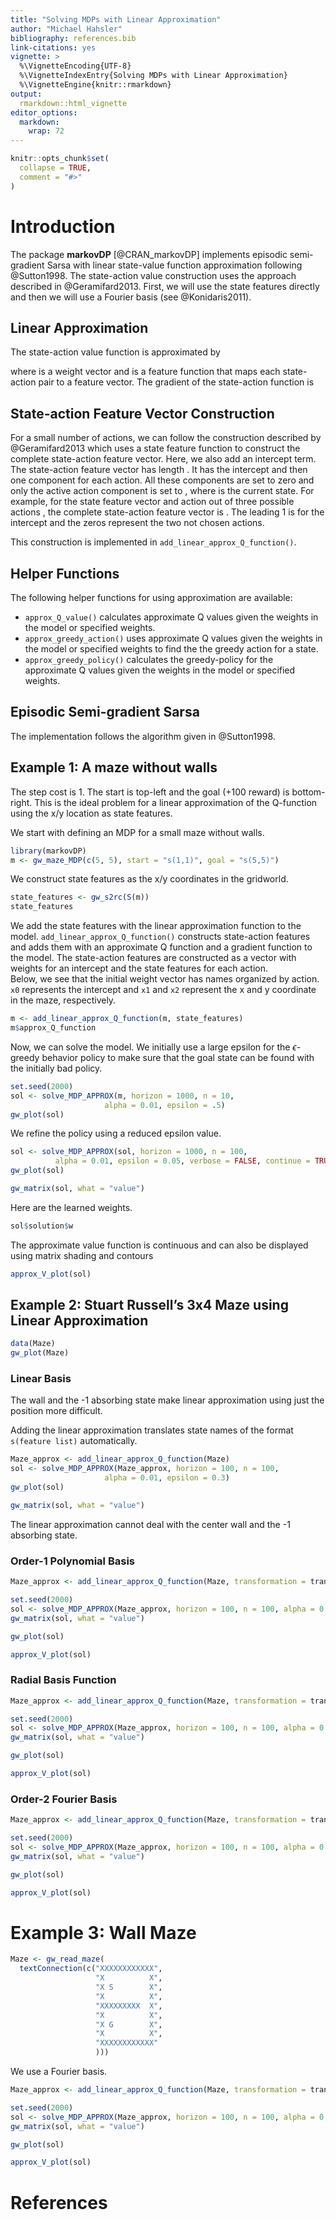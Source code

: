 ```yaml
---
title: "Solving MDPs with Linear Approximation"
author: "Michael Hahsler"
bibliography: references.bib
link-citations: yes
vignette: >
  %\VignetteEncoding{UTF-8}
  %\VignetteIndexEntry{Solving MDPs with Linear Approximation}
  %\VignetteEngine{knitr::rmarkdown}
output:
  rmarkdown::html_vignette
editor_options: 
  markdown: 
    wrap: 72
---
```


```r
knitr::opts_chunk$set(
  collapse = TRUE,
  comment = "#>"
)
```

# Introduction

The package **markovDP** [@CRAN_markovDP]
implements episodic semi-gradient Sarsa with linear 
state-value function approximation following @Sutton1998.
The state-action value construction uses the approach described in 
@Geramifard2013. First, we will use the state features directly
and then we will use a Fourier basis (see @Konidaris2011).

## Linear Approximation
The state-action value function is approximated by
\deqn{\hat{q}(s,a) = \boldsymbol{w}^\top\phi(s,a),}

where \eqn{\boldsymbol{w} \in \mathbb{R}^n} is a weight vector
and \eqn{\phi: S \times A \rightarrow \mathbb{R}^n}  is a
feature function that
maps each state-action pair to a feature vector.
The gradient of the state-action function is
\deqn{\nabla \hat{q}(s,a,\boldsymbol{w}) = \phi(s,a).}

## State-action Feature Vector Construction

For a small number of actions, we can
follow the construction described by @Geramifard2013
which uses a state feature function \eqn{\phi: S \rightarrow \mathbb{R}^{m}}
to construct the complete state-action feature vector.
Here, we also add an intercept term.
The state-action feature vector has length \eqn{1 + |A| \times m}.
It has the intercept and then one component for each action. All these components
are set to zero and only the active action component is set to \eqn{\phi(s)},
where \eqn{s} is the current state.
For example, for the state feature
vector \eqn{\phi(s) = (3,4)} and action \eqn{a=2} out of three possible
actions \eqn{A = \{1, 2, 3\}}, the complete
state-action feature vector is \eqn{\phi(s,a) = (1,0,0,3,4,0,0)}.
The leading 1 is for the intercept and the zeros represent the two not
chosen actions.

This construction is implemented in `add_linear_approx_Q_function()`.

## Helper Functions

The following helper functions for using approximation are available:

* `approx_Q_value()` calculates approximate Q values given the weights in
   the model or specified weights.
* `approx_greedy_action()` uses approximate Q values given the weights in
   the model or specified weights to find the the greedy action for a
   state.
* `approx_greedy_policy()` calculates the greedy-policy
   for the approximate Q values given the weights in
   the model or specified weights.

## Episodic Semi-gradient Sarsa

The implementation follows the algorithm given in @Sutton1998.



## Example 1: A maze without walls

The step cost is 1. The start is top-left and
the goal (+100 reward) is bottom-right.
This is the ideal problem for a linear approximation of the Q-function
using the x/y location as state features.

We start with defining an MDP for a small maze without walls.

```r
library(markovDP)
m <- gw_maze_MDP(c(5, 5), start = "s(1,1)", goal = "s(5,5)")
```
    
We construct state features as the x/y coordinates in the gridworld.

```r
state_features <- gw_s2rc(S(m))
state_features
```

We add the state features with the linear approximation function to the model.
`add_linear_approx_Q_function()` constructs state-action features
and adds them with an approximate Q function and a gradient function to the model.
The state-action features are constructed as a vector with weights for an 
intercept and the state features for each action.  
Below, we see that the initial weight vector has names organized by action.
`x0` represents the intercept and `x1` and `x2` represent the x and y coordinate in 
the maze, respectively.

```r
m <- add_linear_approx_Q_function(m, state_features)
m$approx_Q_function
```

Now, we can solve the model. We initially use a large epsilon for the
$\epsilon$-greedy behavior policy to make sure that the goal state can be 
found with the initially bad policy.

```r
set.seed(2000)
sol <- solve_MDP_APPROX(m, horizon = 1000, n = 10,
                     alpha = 0.01, epsilon = .5)
gw_plot(sol)
```

We refine the policy using a reduced epsilon value.

```r
sol <- solve_MDP_APPROX(sol, horizon = 1000, n = 100,
          alpha = 0.01, epsilon = 0.05, verbose = FALSE, continue = TRUE)
gw_plot(sol)
```

```r
gw_matrix(sol, what = "value")
```


Here are the learned weights.
```r
sol$solution$w
```

The approximate value function is continuous and can also be displayed using 
matrix shading and contours
```r
approx_V_plot(sol)
```



## Example 2: Stuart Russell's 3x4 Maze using Linear Approximation

```r
data(Maze)
gw_plot(Maze)
```

### Linear Basis

The wall and the -1 absorbing state make linear approximation
using just the position more difficult.


Adding the linear approximation translates state names of the 
format `s(feature list)` automatically.

```r
Maze_approx <- add_linear_approx_Q_function(Maze)
sol <- solve_MDP_APPROX(Maze_approx, horizon = 100, n = 100,
                     alpha = 0.01, epsilon = 0.3)
gw_plot(sol)
```

```r
gw_matrix(sol, what = "value")
```

The linear approximation cannot deal with the center wall and the -1 absorbing state.

### Order-1 Polynomial Basis

```r
Maze_approx <- add_linear_approx_Q_function(Maze, transformation = transformation_polynomial_basis, order = 1)
```


```r
set.seed(2000)
sol <- solve_MDP_APPROX(Maze_approx, horizon = 100, n = 100, alpha = 0.1, epsilon = .1)
gw_matrix(sol, what = "value")
```

```r
gw_plot(sol)
```

```r
approx_V_plot(sol)
```

### Radial Basis Function


```r
Maze_approx <- add_linear_approx_Q_function(Maze, transformation = transformation_RBF_basis, n = 5)
```


```r
set.seed(2000)
sol <- solve_MDP_APPROX(Maze_approx, horizon = 100, n = 100, alpha = 0.1, epsilon = .1)
gw_matrix(sol, what = "value")
```

```r
gw_plot(sol)
```

```r
approx_V_plot(sol)
```





### Order-2 Fourier Basis


```r
Maze_approx <- add_linear_approx_Q_function(Maze, transformation = transformation_fourier_basis, order = 2)
```


```r
set.seed(2000)
sol <- solve_MDP_APPROX(Maze_approx, horizon = 100, n = 100, alpha = 0.1, epsilon = .1)
gw_matrix(sol, what = "value")
```

```r
gw_plot(sol)
```

```r
approx_V_plot(sol)
```

# Example 3: Wall Maze

```r
Maze <- gw_read_maze(
  textConnection(c("XXXXXXXXXXXX",
                   "X          X",
                   "X S        X",
                   "X          X",
                   "XXXXXXXXX  X",
                   "X          X",
                   "X G        X",
                   "X          X",
                   "XXXXXXXXXXXX"
                   )))
```

We use a Fourier basis.


```r
Maze_approx <- add_linear_approx_Q_function(Maze, transformation = transformation_fourier_basis, order = 3)
```


```r
set.seed(2000)
sol <- solve_MDP_APPROX(Maze_approx, horizon = 100, n = 100, alpha = 0.1, epsilon = .1)
gw_matrix(sol, what = "value")
```

```r
gw_plot(sol)
```

```r
approx_V_plot(sol)
```


# References
